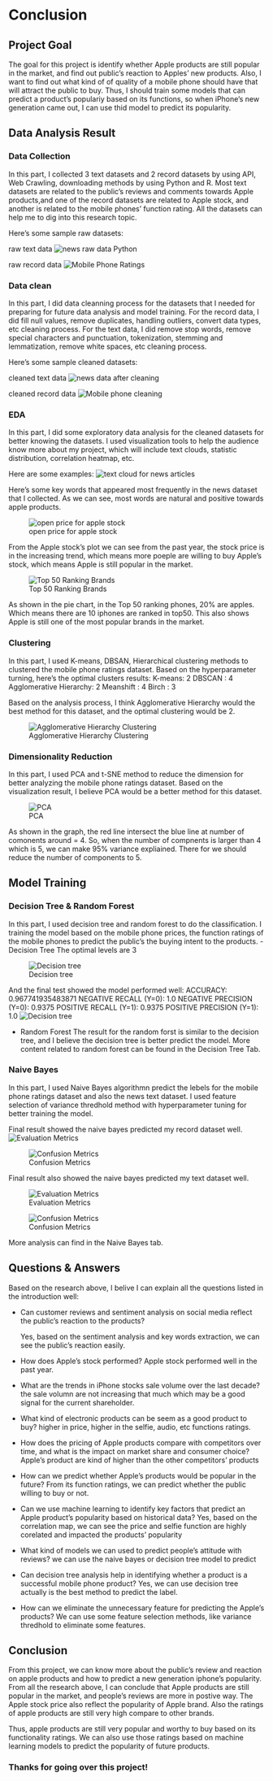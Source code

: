 # Conclusion

## Project Goal
The goal for this project is identify whether Apple products are still popular in the market, and find out public's reaction to Apples' new products. Also, I want to find out what kind of of quality of a mobile phone should have that will attract the public to buy. Thus, I should train some models that can predict a product's populariy based on its functions, so when iPhone's new generation came out, I can use thid model to predict its popularity.

## Data Analysis Result
### Data Collection
In this part, I collected 3 text datasets and 2 record datasets by using API, Web Crawling, downloading methods by using Python and R. Most text datasets are related to the public's reviews and comments towards Apple products,and one of the record datasets are related to Apple stock, and another is related to the mobile phones' function rating. All the datasets can help me to dig into this research topic.

Here's some sample raw datasets:

raw text data ![news raw data Python](/images/news_raw.png)

raw record data ![Mobile Phone Ratings](/images/mobile_rating_dataset.png)

### Data clean
In this part, I did data cleanning process for the datasets that I needed for preparing for future data analysis and model training. For the record data, I did fill null values, remove duplicates, handling outliers, convert data types, etc cleaning process. For the text data, I did remove stop words, remove special characters and punctuation, tokenization, stemming and lemmatization, remove white spaces, etc cleaning process.

Here's some sample cleaned datasets:

cleaned text data ![ news data after cleaning](/images/after_clean_iphone_content_dataset.png)

cleaned record data ![Mobile phone cleaning](/images/after_clean_mobile_dataset.png)

### EDA
In this part, I did some exploratory data analysis for the cleaned datasets for better knowing the datasets. I used visualization tools to help the audience know more about my project, which will include text clouds, statistic distribution, correlation heatmap, etc. 

Here are some examples:
![text cloud for news articles](/images/text_cloud_newsapi.png)

Here's some key words that appeared most frequently in the news dataset that I collected. As we can see, most words are natural and positive towards apple products.

![open price for apple stock](/images/stock_openprice.png)

From the Apple stock's plot we can see from the past year, the stock price is in the increasing trend, which means more poeple are willing to buy Apple's stock, which means Apple is still popular in the market. 

![Top 50 Ranking Brands](/images/mobile_phone_pie.png)

As shown in the pie chart, in the Top 50 ranking phones, 20% are apples. Which means there are 10 iphones are ranked in top50. This also shows Apple is still one of the most popular brands in the market.


### Clustering
In this part, I used K-means, DBSAN, Hierarchical clustering methods to clustered the mobile phone ratings dataset. Based on the hyperparameter turning, here's the optimal clusters results:
K-means: 2
DBSCAN : 4
Agglomerative Hierarchy: 2
Meanshift : 4
Birch : 3

Based on the analysis process, I think Agglomerative Hierarchy would the best method for this dataset, and the optimal clustering would be 2. 

![Agglomerative Hierarchy Clustering](/images/agg_clustering.png)

### Dimensionality Reduction
In this part, I used PCA and t-SNE method to reduce the dimension for better analyzing the mobile phone ratings dataset. Based on the visualization result, I believe PCA would be a better method for this dataset.

![PCA](/images/pca.png)

As shown in the graph, the red line intersect the blue line at number of comonents around = 4. So, when the number of compnents is larger than 4 which is 5, we can make 95% variance expliained. There for we should reduce the number of components to 5.

## Model Training
### Decision Tree & Random Forest
In this part, I used decision tree and random forest to do the classification. I training the model based on the mobile phone prices, the function ratings of the mobile phones to predict the public's the buying intent to the products.
- Decision Tree
The optimal levels are 3

![Decision tree](/images/tree.png)

And the final test showed the model performed well:
ACCURACY:  0.967741935483871
NEGATIVE RECALL (Y=0):  1.0
NEGATIVE PRECISION (Y=0): 0.9375
POSITIVE RECALL (Y=1): 0.9375
POSITIVE PRECISION (Y=1): 1.0
![Decision tree](/images/tree_matrix.png)

- Random Forest
The result for the random forst is similar to the decision tree, and I believe the decision tree is better predict the model. More content related to random forest can be found in the Decision Tree Tab.

### Naive Bayes

In this part, I used Naive Bayes algorithmn predict the lebels for the mobile phone ratings dataset and also the news text dataset. I used feature selection of variance thredhold method with hyperparameter tuning for better training the model. 

Final result showed the naive bayes predicted my record dataset well.
![Evaluation Metrics](/images/mobile_phone_accuracy.png)

![Confusion Metrics](/images/mobile_phone_confusion_matrix.png)

Final result also showed the naive bayes predicted my text dataset well.

![Evaluation Metrics](/images/iphone11_accuracy.png)

![Confusion Metrics](/images/iphone11_confusion_matrix.png)

More analysis can find in the Naive Bayes tab.

## Questions & Answers
Based on the research above, I belive I can explain all the questions listed in the introduction well:

* Can customer reviews and sentiment analysis on social media reflect the public's reaction to the products?
  
  Yes, based on the sentiment analysis and key words extraction, we can see the public's reaction easily.

* How does Apple's stock performed?
  Apple stock performed well in the past year.

* What are the trends in iPhone stocks sale volume over the last decade? 
  the sale volumn are not increasing that much which may be a good signal for the current shareholder.

* What kind of electronic products can be seem as a good product to buy?
  higher in price, higher in the selfie, audio, etc functions ratings.

* How does the pricing of Apple products compare with competitors over time, and what is the impact on market share and consumer choice?
  Apple's product are kind of higher than the other competitors' products

* How can we predict whether Apple's products would be popular in the future?
  From its function ratings, we can predict whether the public willing to buy or not.

* Can we use machine learning to identify key factors that predict an Apple product's popularity based on historical data?
    Yes, based on the correlation map, we can see the price and selfie function are highly corelated and impacted the products' popularity

* What kind of models we can used to predict people's attitude with reviews?
  we can use the naive bayes or decision tree model to predict

* Can decision tree analysis help in identifying whether a product is a successful mobile phone product?
  Yes, we can use decision tree actually is the best method to predict the label.

* How can we eliminate the unnecessary feature for predicting the Apple's products?
  We can use some feature selection methods, like variance thredhold to eliminate some features.

## Conclusion
From this project, we can know more about the public's review and reaction on apple products and how to predict a new generation iphone's popularity. From all the research above, I can conclude that Apple products are still popular in the market, and people's reviews are more in postive way. The Apple stock price also reflect the popularity of Apple brand. Also the ratings of apple products are still very high compare to other brands. 

Thus, apple products are still very popular and worthy to buy based on its functionality ratings. We can also use those ratings based on machine learning models to predict the popularity of future products.

### Thanks for going over this project!